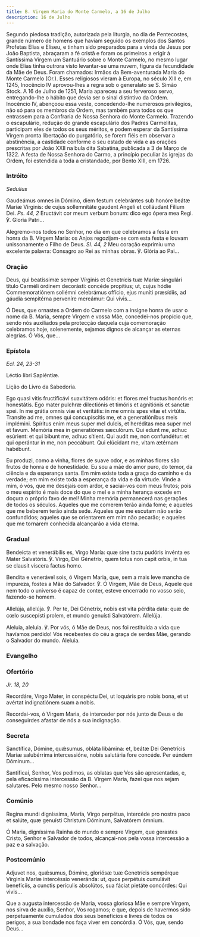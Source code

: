 ```yaml
---
title: B. Virgem Maria do Monte Carmelo, a 16 de Julho
description: 16 de Julho
---
```


<aside>
  Segundo piedosa tradição, autorizada pela liturgia, no dia de Pentecostes,
  grande número de homens que haviam seguido os exemplos dos Santos Profetas
  Elias e Eliseu, e tinham sido preparados para a vinda de Jesus por João
  Baptista, abraçaram a fé cristã e foram os primeiros a erigir à Santíssima
  Virgem um Santuário sobre o Monte Carmelo, no mesmo lugar onde Elias tinha
  outrora visto levantar-se uma nuvem, figura da fecundidade da Mãe de Deus.
  Foram chamados: Irmãos da Bem-aventurada Maria do Monte Carmelo (Or.). Esses
  religiosos vieram à Europa, no século XIII e, em 1245, Inocêncio IV
  aprovou-lhes a regra sob o generalato se S. Simão Stock. A 16 de Julho de
  1251, Maria apareceu a seu ferveroso servo, entregando-lhe o hábito que devia
  ser o sinal distintivo da Ordem. Inocêncio IV, abençoou essa veste,
  concedendo-lhe numerosos privilégios, não só para os membros da Ordem, mas
  também para todos os que entrassem para a Confraria de Nossa Senhora do Monte
  Carmelo. Trazendo o escapulário, redução do grande escapulário dos Padres
  Carmelitas, participam eles de todos os seus méritos, e podem esperar da
  Santíssima Virgem pronta libertação do purgatório, se forem fiéis em observar
  a abstinência, a castidade conforme o seu estado de vida e as orações
  prescritas por João XXII na bula dita Sabatina, publicada a 3 de Março de
  1322. A festa de Nossa Senhora do Carmo, a princípio peculiar às igrejas da
  Ordem, foi estendida a toda a cristandade, por Bento XIII, em 1726.
</aside>

### Intróito

<em>Sedulius</em>

<div class="side-by-side not-content">

Gaudeámus omnes in Dómino, diem festum celebrántes sub honóre beátæ Maríæ Vírginis: de cujus sollemnitáte gaudent Angeli et colláudant Fílium Dei. <em>Ps. 44, 2</em> Eructávit cor meum verbum bonum: dico ego ópera mea Regi. ℣. Gloria Patri...

Alegremo-nos todos no Senhor, no dia em que celebramos a festa em honra da B. Virgem Maria: os Anjos regozijam-se com esta festa e louvam unissonamente o Filho de Deus. <em>Sl. 44, 2</em> Meu coração exprimiu uma excelente palavra: Consagro ao Rei as minhas obras. ℣. Glória ao Pai...

</div>

### Oração

<div class="side-by-side not-content">

Deus, qui beatíssimæ semper Vírginis et Genetrícis tuæ Maríæ singulári título Carméli órdinem decorásti: concéde propítius; ut, cujus hódie Commemoratiónem sollémni celebrámus offício, ejus muníti præsídiis, ad gáudia sempitérna perveníre mereámur: Qui vivis...

Ó Deus, que ornastes a Ordem do Carmelo com a insigne honra de usar o nome da B. Maria, sempre Virgem e vossa Mãe, concedei-nos propício que, sendo nós auxiliados pela protecção daquela cuja comemoração celebramos hoje, solenemente, sejamos dignos de alcançar as eternas alegrias. Ó Vós, que...

</div>

### Epístola

<em>Ecl. 24, 23-31</em>

<div class="side-by-side not-content">

Léctio libri Sapiéntiæ.

Lição do Livro da Sabedoria.

Ego quasi vitis fructificávi suavitátem odóris: et flores mei fructus honóris et honestátis. Ego mater pulchræ dilectiónis et timóris et agnitiónis et sanctæ spei. In me grátia omnis viæ et veritátis: in me omnis spes vitæ et virtútis. Transíte ad me, omnes qui concupíscitis me, et a generatiónibus meis implémini. Spíritus enim meus super mel dulcis, et heréditas mea super mel et favum. Memória mea in generatiónes sæculórum. Qui edunt me, adhuc esúrient: et qui bibunt me, adhuc sítient. Qui audit me, non confundétur: et qui operántur in me, non peccábunt. Qui elúcidant me, vitam ætérnam habébunt.

Eu produzi, como a vinha, flores de suave odor, e as minhas flores são frutos de honra e de honestidade. Eu sou a mãe do amor puro, do temor, da ciência e da esperança santa. Em mim existe toda a graça do caminho e da verdade; em mim existe toda a esperança da vida e da virtude. Vinde a mim, ó vós, que me desejais com ardor, e saciai-vos com meus frutos; pois o meu espírito é mais doce do que o mel e a minha herança excede em doçura o próprio favo de mel! Minha memória permanecerá nas gerações de todos os séculos. Aqueles que me comerem terão ainda fome; e aqueles que me beberem terão ainda sede. Aqueles que me escutam não serão confundidos; aqueles que se orientarem em mim não pecarão; e aqueles que me tornarem conhecida alcançarão a vida eterna.

</div>

### Gradual

<div class="side-by-side not-content">

Bendeícta et venerábilis es, Virgo María: quæ sine tactu pudóris invénta es Mater Salvatóris. ℣. Virgo, Dei Génetrix, quem totus non capit orbis, in tua se clausit víscera factus homo.

Bendita e venerável sois, ó Virgem Maria, que, sem a mais leve mancha de impureza, fostes a Mãe do Salvador. ℣. Ó Virgem, Mãe de Deus, Aquele que nem todo o universo é capaz de conter, esteve encerrado no vosso seio, fazendo-se homem.

Allelúja, allelúja. ℣. Per te, Dei Génetrix, nobis est vita pérdita data: quæ de cœlo suscepísti prolem, et mundo genuísti Salvatórem. Allelúja.

Aleluia, aleluia. ℣. Por vós, ó Mãe de Deus, nos foi restituída a vida que havíamos perdido! Vós recebestes do céu a graça de serdes Mãe, gerando o Salvador do mundo. Aleluia.

</div>

### Evangelho


<LinkCard
  href="/missal/comum/26festasmaria1#evangelho"
  title="Festas da B. Virgem Maria - Missa Salve, sancta Parens"
/>

### Ofertório

<em>Jr. 18, 20</em>

<div class="side-by-side not-content">

Recordáre, Virgo Mater, in conspéctu Dei, ut loquáris pro nobis bona, et ut avértat indignatiónem suam a nobis.

Recordai-vos, ó Virgem Maria, de interceder por nós junto de Deus e de conseguirdes afastar de nós a sua indignação.

</div>

### Secreta

<div class="side-by-side not-content">

Sanctífica, Dómine, quǽsumus, obláta libámina: et, beátæ Dei Genetrícis Maríæ salubérrima intercessióne, nobis salutária fore concéde. Per eúndem Dóminum...

Santificai, Senhor, Vos pedimos, as oblatas que Vos são apresentadas, e, pela eficacíssima intercessão da B. Virgem Maria, fazei que nos sejam salutares. Pelo mesmo nosso Senhor...

</div>

### Comúnio

<div class="side-by-side not-content">

Regina mundi digníssima, María, Virgo perpétua, intercéde pro nostra pace et salúte, quæ genuísti Christum Dóminum, Salvatórem ómnium.

Ó Maria, digníssima Rainha do mundo e sempre Virgem, que gerastes Cristo, Senhor e Salvador de todos, alcançai-nos pela vossa intercessão a paz e a salvação.

</div>

### Postcomúnio

<div class="side-by-side not-content">

Adjuvet nos, quǽsumus, Dómine, gloriósæ tuæ Genetrícis sempérque Vírginis Maríæ intercéssio veneránda: ut, quos perpétuis cumulávit benefíciis, a cunctis perículis absolútos, sua fáciat pietáte concórdes: Qui vivis...

Que a augusta intercessão de Maria, vossa gloriosa Mãe e sempre Virgem, nos sirva de auxílio, Senhor, Vos rogamos; e que, depois de havermos sido perpetuamente cumulados dos seus benefícios e livres de todos os perigos, a sua bondade nos faça viver em concórdia. Ó Vós, que, sendo Deus...

</div>

